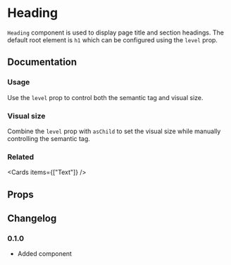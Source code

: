 
# Heading

`Heading` component is used to display page title and section headings. The default root element is `h1` which can be configured using the `level` prop.

## Documentation

### Usage

Use the `level` prop to control both the semantic tag and visual size.

<Demo component={Usage} />

### Visual size

Combine the `level` prop with `asChild` to set the visual size while manually controlling the semantic tag.

<Demo component={SizeUsage} />

### Related

<Cards items={["Text"]} />

## Props

<PropsTable component={Heading} base={Text} />

## Changelog

### 0.1.0

- Added component
